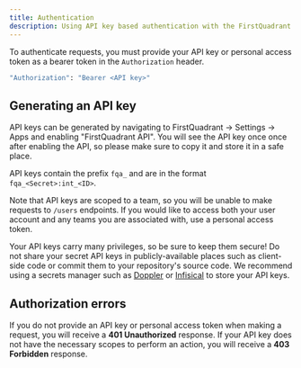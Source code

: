 ```yaml
---
title: Authentication
description: Using API key based authentication with the FirstQuadrant API
---
```


To authenticate requests, you must provide your API key or personal access token as a bearer token in the `Authorization` header.

```bash
"Authorization": "Bearer <API key>"
```

## Generating an API key

API keys can be generated by navigating to FirstQuadrant -> Settings -> Apps and enabling "FirstQuadrant API". You will see the API key once once after enabling the API, so please make sure to copy it and store it in a safe place.

API keys contain the prefix `fqa_` and are in the format `fqa_<Secret>:int_<ID>`.

Note that API keys are scoped to a team, so you will be unable to make requests to `/users` endpoints. If you would like to access both your user account and any teams you are associated with, use a personal access token.

Your API keys carry many privileges, so be sure to keep them secure! Do not share your secret API keys in publicly-available places such as client-side code or commit them to your repository's source code. We recommend using a secrets manager such as [Doppler](https://www.doppler.com) or [Infisical](https://infisical.com) to store your API keys.

## Authorization errors

If you do not provide an API key or personal access token when making a request, you will receive a **401 Unauthorized** response. If your API key does not have the necessary scopes to perform an action, you will receive a **403 Forbidden** response.
